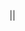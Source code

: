 <includeonly>||</includeonly><noinclude>{{doc}}

[[Category:Formatting templates|{{PAGENAME}}]]</noinclude>